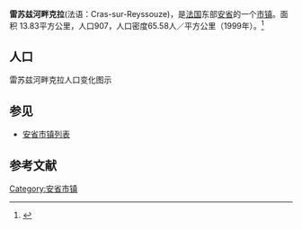{{Infobox French commune
|name                    = 雷苏兹河畔克拉
|native name             = Cras-sur-Reyssouze
|image flag              = 
|image flag size         = 
|flag legend             = 
|image coat of arms      = 
|image coat of arms size = 
|coat of arms legend     = 
|city motto              = 
|image                   = 
|caption                 = 
|map                     = 
|adjustable map          = 
|time zone               = 
|longitude              = 
|latitude               =  
|arrondissement         =  
|canton                 =  
|subdivisions entry      = 
|subdivisions            = 
|intercommunality        = 
|mayor                   = 
|term                    = 
|elevation m             = 
|area km2                = 13.83
|population             = 907
|population date         = 1999
|INSEE                  = 01130
|postal code             = 01340
|website                 = 
}}
{{French Commune Map|01130}}
'''雷苏兹河畔克拉'''(法语：Cras-sur-Reyssouze)，是[[法国|法国]]东部[[安省_(法國)|安省]]的一个[[市镇_(法国)|市镇]]。面积 13.83平方公里，人口907，人口密度65.58人／平方公里（1999年）。<ref name="Statmallen Areal i Frankrikes kommuner">{{cite web|url=http://www.insee.fr/fr/ppp/bases-de-donnees/recensement/populations-legales/france-departements.asp?annee=2009#departements|title=Insee, Populations légales 2009 pour les départements et les collectivités d'outre-mer France métropolitaine et DOM|accessdate=2012-01-30|archive-date=2012-01-08|archive-url=https://web.archive.org/web/20120108000120/http://www.insee.fr/fr/ppp/bases-de-donnees/recensement/populations-legales/france-departements.asp?annee=2009#departements|dead-url=no}}</ref>

== 人口 ==
雷苏兹河畔克拉人口变化图示
{{French Commune Population|01130}}

==参见==
*[[安省市镇列表|安省市镇列表]]

== 参考文献 ==
{{reflist}}

{{安省市鎮}}

[[Category:安省市镇|Category:安省市镇]]